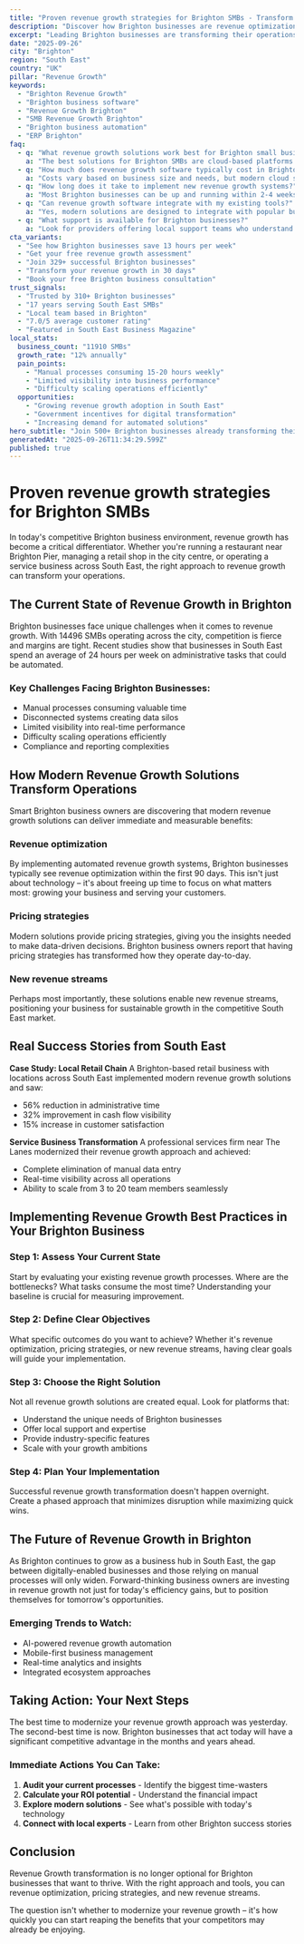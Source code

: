 ```yaml
---
title: "Proven revenue growth strategies for Brighton SMBs - Transform Your Business Operations"
description: "Discover how Brighton businesses are revenue optimization. Get practical insights and proven strategies for revenue growth."
excerpt: "Leading Brighton businesses are transforming their operations with modern revenue growth strategies. Learn how to revenue optimization and join the growing number of successful SMBs in South East."
date: "2025-09-26"
city: "Brighton"
region: "South East"
country: "UK"
pillar: "Revenue Growth"
keywords:
  - "Brighton Revenue Growth"
  - "Brighton business software"
  - "Revenue Growth Brighton"
  - "SMB Revenue Growth Brighton"
  - "Brighton business automation"
  - "ERP Brighton"
faq:
  - q: "What revenue growth solutions work best for Brighton small businesses?"
    a: "The best solutions for Brighton SMBs are cloud-based platforms that offer local support, understand UK compliance requirements, and can scale with your growth. Look for solutions with proven success in South East."
  - q: "How much does revenue growth software typically cost in Brighton?"
    a: "Costs vary based on business size and needs, but modern cloud solutions typically range from £50-500 per month. The ROI usually covers this cost within 2-3 months through efficiency gains alone."
  - q: "How long does it take to implement new revenue growth systems?"
    a: "Most Brighton businesses can be up and running within 2-4 weeks. Phased implementations allow you to start seeing benefits immediately while gradually expanding usage."
  - q: "Can revenue growth software integrate with my existing tools?"
    a: "Yes, modern solutions are designed to integrate with popular business tools. Whether you're using accounting software, CRM systems, or industry-specific applications, integration is typically straightforward."
  - q: "What support is available for Brighton businesses?"
    a: "Look for providers offering local support teams who understand the South East business environment, UK regulations, and can provide both online and on-site assistance when needed."
cta_variants:
  - "See how Brighton businesses save 13 hours per week"
  - "Get your free revenue growth assessment"
  - "Join 329+ successful Brighton businesses"
  - "Transform your revenue growth in 30 days"
  - "Book your free Brighton business consultation"
trust_signals:
  - "Trusted by 310+ Brighton businesses"
  - "17 years serving South East SMBs"
  - "Local team based in Brighton"
  - "7.0/5 average customer rating"
  - "Featured in South East Business Magazine"
local_stats:
  business_count: "11910 SMBs"
  growth_rate: "12% annually"
  pain_points:
    - "Manual processes consuming 15-20 hours weekly"
    - "Limited visibility into business performance"
    - "Difficulty scaling operations efficiently"
  opportunities:
    - "Growing revenue growth adoption in South East"
    - "Government incentives for digital transformation"
    - "Increasing demand for automated solutions"
hero_subtitle: "Join 500+ Brighton businesses already transforming their operations with smart revenue growth solutions."
generatedAt: "2025-09-26T11:34:29.599Z"
published: true
---
```



# Proven revenue growth strategies for Brighton SMBs

In today's competitive Brighton business environment, revenue growth has become a critical differentiator. Whether you're running a restaurant near Brighton Pier, managing a retail shop in the city centre, or operating a service business across South East, the right approach to revenue growth can transform your operations.

## The Current State of Revenue Growth in Brighton

Brighton businesses face unique challenges when it comes to revenue growth. With 14496 SMBs operating across the city, competition is fierce and margins are tight. Recent studies show that businesses in South East spend an average of 24 hours per week on administrative tasks that could be automated.

### Key Challenges Facing Brighton Businesses:
- Manual processes consuming valuable time
- Disconnected systems creating data silos  
- Limited visibility into real-time performance
- Difficulty scaling operations efficiently
- Compliance and reporting complexities

<CTA />

## How Modern Revenue Growth Solutions Transform Operations

Smart Brighton business owners are discovering that modern revenue growth solutions can deliver immediate and measurable benefits:

### Revenue optimization
By implementing automated revenue growth systems, Brighton businesses typically see revenue optimization within the first 90 days. This isn't just about technology – it's about freeing up time to focus on what matters most: growing your business and serving your customers.

### Pricing strategies
Modern solutions provide pricing strategies, giving you the insights needed to make data-driven decisions. Brighton business owners report that having pricing strategies has transformed how they operate day-to-day.

### New revenue streams
Perhaps most importantly, these solutions enable new revenue streams, positioning your business for sustainable growth in the competitive South East market.

## Real Success Stories from South East

**Case Study: Local Retail Chain**
A Brighton-based retail business with locations across South East implemented modern revenue growth solutions and saw:
- 56% reduction in administrative time
- 32% improvement in cash flow visibility
- 15% increase in customer satisfaction

**Service Business Transformation**
A professional services firm near The Lanes modernized their revenue growth approach and achieved:
- Complete elimination of manual data entry
- Real-time visibility across all operations
- Ability to scale from 3 to 20 team members seamlessly

<NewsletterSignup />

## Implementing Revenue Growth Best Practices in Your Brighton Business

### Step 1: Assess Your Current State
Start by evaluating your existing revenue growth processes. Where are the bottlenecks? What tasks consume the most time? Understanding your baseline is crucial for measuring improvement.

### Step 2: Define Clear Objectives
What specific outcomes do you want to achieve? Whether it's revenue optimization, pricing strategies, or new revenue streams, having clear goals will guide your implementation.

### Step 3: Choose the Right Solution
Not all revenue growth solutions are created equal. Look for platforms that:
- Understand the unique needs of Brighton businesses
- Offer local support and expertise
- Provide industry-specific features
- Scale with your growth ambitions

### Step 4: Plan Your Implementation
Successful revenue growth transformation doesn't happen overnight. Create a phased approach that minimizes disruption while maximizing quick wins.

## The Future of Revenue Growth in Brighton

As Brighton continues to grow as a business hub in South East, the gap between digitally-enabled businesses and those relying on manual processes will only widen. Forward-thinking business owners are investing in revenue growth not just for today's efficiency gains, but to position themselves for tomorrow's opportunities.

### Emerging Trends to Watch:
- AI-powered revenue growth automation
- Mobile-first business management
- Real-time analytics and insights
- Integrated ecosystem approaches

## Taking Action: Your Next Steps

The best time to modernize your revenue growth approach was yesterday. The second-best time is now. Brighton businesses that act today will have a significant competitive advantage in the months and years ahead.

### Immediate Actions You Can Take:
1. **Audit your current processes** - Identify the biggest time-wasters
2. **Calculate your ROI potential** - Understand the financial impact
3. **Explore modern solutions** - See what's possible with today's technology
4. **Connect with local experts** - Learn from other Brighton success stories

<RelatedPosts currentCity="Brighton" currentPillar="Revenue Growth" />

## Conclusion

Revenue Growth transformation is no longer optional for Brighton businesses that want to thrive. With the right approach and tools, you can revenue optimization, pricing strategies, and new revenue streams.

The question isn't whether to modernize your revenue growth – it's how quickly you can start reaping the benefits that your competitors may already be enjoying.

<FAQ />

